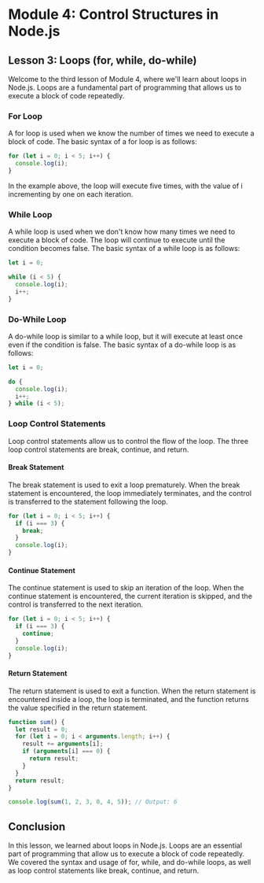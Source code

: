 # Module 4: Control Structures in Node.js

## Lesson 3: Loops (for, while, do-while)

Welcome to the third lesson of Module 4, where we'll learn about loops in Node.js. Loops are a fundamental part of programming that allows us to execute a block of code repeatedly.

### For Loop

A for loop is used when we know the number of times we need to execute a block of code. The basic syntax of a for loop is as follows:

```javascript
for (let i = 0; i < 5; i++) {
  console.log(i);
}
```

In the example above, the loop will execute five times, with the value of i incrementing by one on each iteration.

### While Loop

A while loop is used when we don't know how many times we need to execute a block of code. The loop will continue to execute until the condition becomes false. The basic syntax of a while loop is as follows:

```javascript
let i = 0;

while (i < 5) {
  console.log(i);
  i++;
}
```

### Do-While Loop

A do-while loop is similar to a while loop, but it will execute at least once even if the condition is false. The basic syntax of a do-while loop is as follows:

```javascript
let i = 0;

do {
  console.log(i);
  i++;
} while (i < 5);
```

### Loop Control Statements

Loop control statements allow us to control the flow of the loop. The three loop control statements are break, continue, and return.

#### Break Statement

The break statement is used to exit a loop prematurely. When the break statement is encountered, the loop immediately terminates, and the control is transferred to the statement following the loop.

```javascript
for (let i = 0; i < 5; i++) {
  if (i === 3) {
    break;
  }
  console.log(i);
}
```

#### Continue Statement

The continue statement is used to skip an iteration of the loop. When the continue statement is encountered, the current iteration is skipped, and the control is transferred to the next iteration.

```javascript
for (let i = 0; i < 5; i++) {
  if (i === 3) {
    continue;
  }
  console.log(i);
}
```

#### Return Statement

The return statement is used to exit a function. When the return statement is encountered inside a loop, the loop is terminated, and the function returns the value specified in the return statement.

```javascript
function sum() {
  let result = 0;
  for (let i = 0; i < arguments.length; i++) {
    result += arguments[i];
    if (arguments[i] === 0) {
      return result;
    }
  }
  return result;
}

console.log(sum(1, 2, 3, 0, 4, 5)); // Output: 6
```

## Conclusion

In this lesson, we learned about loops in Node.js. Loops are an essential part of programming that allow us to execute a block of code repeatedly. We covered the syntax and usage of for, while, and do-while loops, as well as loop control statements like break, continue, and return.
